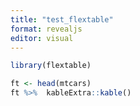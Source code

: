 ```yaml
---
title: "test_flextable"
format: revealjs
editor: visual
---
```


```r
library(flextable)
```

```r
ft <- head(mtcars)
ft %>%  kableExtra::kable()
```
